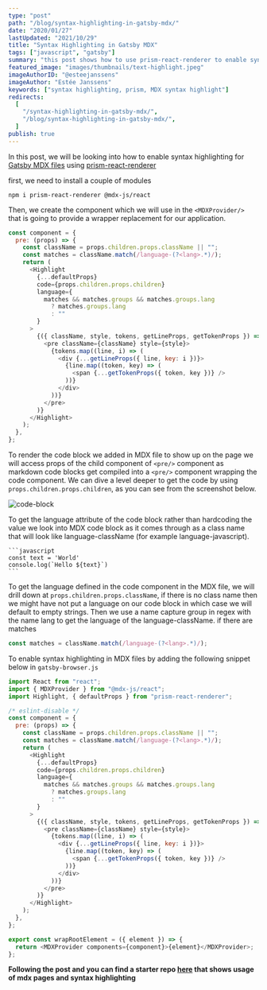 ```yaml
---
type: "post"
path: "/blog/syntax-highlighting-in-gatsby-mdx/"
date: "2020/01/27"
lastUpdated: "2021/10/29"
title: "Syntax Highlighting in Gatsby MDX"
tags: ["javascript", "gatsby"]
summary: "this post shows how to use prism-react-renderer to enable syntax highlighting for Gatsby MDX files"
featured_image: "images/thumbnails/text-highlight.jpeg"
imageAuthorID: "@esteejanssens"
imageAuthor: "Estée Janssens"
keywords: ["syntax highlighting, prism, MDX syntax highlight"]
redirects:
  [
    "/syntax-highlighting-in-gatsby-mdx/",
    "/blog/syntax-highlighting-in-gatsby-mdx/",
  ]
publish: true
---
```



In this post, we will be looking into how to enable syntax highlighting for [Gatsby MDX files](/blog/gatsby-create-pages-with-mdx/) using [prism-react-renderer](https://github.com/FormidableLabs/prism-react-renderer)

first, we need to install a couple of modules

```text
npm i prism-react-renderer @mdx-js/react
```

Then, we create the component which we will use in the `<MDXProvider/>` that is going to provide a wrapper replacement for our application.

```javascript:title=gatsby-browser.js
const component = {
  pre: (props) => {
    const className = props.children.props.className || "";
    const matches = className.match(/language-(?<lang>.*)/);
    return (
      <Highlight
        {...defaultProps}
        code={props.children.props.children}
        language={
          matches && matches.groups && matches.groups.lang
            ? matches.groups.lang
            : ""
        }
      >
        {({ className, style, tokens, getLineProps, getTokenProps }) => (
          <pre className={className} style={style}>
            {tokens.map((line, i) => (
              <div {...getLineProps({ line, key: i })}>
                {line.map((token, key) => (
                  <span {...getTokenProps({ token, key })} />
                ))}
              </div>
            ))}
          </pre>
        )}
      </Highlight>
    );
  },
};
```

To render the code block we added in MDX file to show up on the page we will access props of the child component of `<pre/>` component as markdown code blocks get compiled into a `<pre/>` component wrapping the code component.
We can dive a level deeper to get the code by using `props.children.props.children`, as you can see from the screenshot below.

![code-block](./code-block.png)

To get the language attribute of the code block rather than hardcoding the value we look into MDX code block as it comes through as a class name that will look like language-className (for example language-javascript).

````text
```javascript
const text = 'World'
console.log(`Hello ${text}`)
```
````

To get the language defined in the code component in the MDX file, we will drill down at `props.children.props.className`, if there is no class name then we might have not put a language on our code block in which case we will default to empty strings.
Then we use a name capture group in regex with the name lang to get the language of the language-className. if there are matches

```javascript
const matches = className.match(/language-(?<lang>.*)/);
```

To enable syntax highlighting in MDX files by adding the following snippet below in `gatsby-browser.js`

```javascript:title=gatsby-browser.js
import React from "react";
import { MDXProvider } from "@mdx-js/react";
import Highlight, { defaultProps } from "prism-react-renderer";

/* eslint-disable */
const component = {
  pre: (props) => {
    const className = props.children.props.className || "";
    const matches = className.match(/language-(?<lang>.*)/);
    return (
      <Highlight
        {...defaultProps}
        code={props.children.props.children}
        language={
          matches && matches.groups && matches.groups.lang
            ? matches.groups.lang
            : ""
        }
      >
        {({ className, style, tokens, getLineProps, getTokenProps }) => (
          <pre className={className} style={style}>
            {tokens.map((line, i) => (
              <div {...getLineProps({ line, key: i })}>
                {line.map((token, key) => (
                  <span {...getTokenProps({ token, key })} />
                ))}
              </div>
            ))}
          </pre>
        )}
      </Highlight>
    );
  },
};

export const wrapRootElement = ({ element }) => {
  return <MDXProvider components={component}>{element}</MDXProvider>;
};
```

**Following the post and you can find a starter repo [here](https://github.com/gabroun/gatsby-mdx-starter) that shows usage of mdx pages and syntax highlighting**

<ReadMore link1="/blog/gatsby-create-pages-with-mdx/" />
